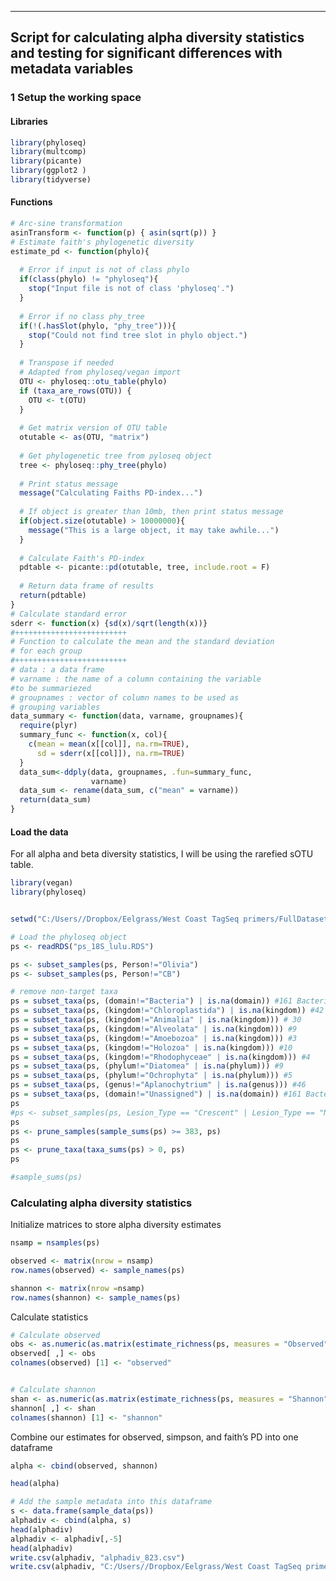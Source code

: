 ---
## Script for calculating alpha diversity statistics and testing for significant differences with metadata variables

### 1 Setup the working space
#### Libraries
```{r libraries, message=FALSE}

library(phyloseq)
library(multcomp)
library(picante)
library(ggplot2 )
library(tidyverse)
```

#### Functions
```{r functions, include = FALSE}
# Arc-sine transformation
asinTransform <- function(p) { asin(sqrt(p)) }
# Estimate faith's phylogenetic diversity 
estimate_pd <- function(phylo){
  
  # Error if input is not of class phylo
  if(class(phylo) != "phyloseq"){
    stop("Input file is not of class 'phyloseq'.")
  }
  
  # Error if no class phy_tree
  if(!(.hasSlot(phylo, "phy_tree"))){
    stop("Could not find tree slot in phylo object.")
  }
  
  # Transpose if needed
  # Adapted from phyloseq/vegan import
  OTU <- phyloseq::otu_table(phylo)
  if (taxa_are_rows(OTU)) {
    OTU <- t(OTU)
  }
  
  # Get matrix version of OTU table
  otutable <- as(OTU, "matrix")
  
  # Get phylogenetic tree from pyloseq object
  tree <- phyloseq::phy_tree(phylo)
  
  # Print status message
  message("Calculating Faiths PD-index...")
  
  # If object is greater than 10mb, then print status message
  if(object.size(otutable) > 10000000){
    message("This is a large object, it may take awhile...")
  }
  
  # Calculate Faith's PD-index
  pdtable <- picante::pd(otutable, tree, include.root = F)
  
  # Return data frame of results
  return(pdtable)
}
# Calculate standard error
sderr <- function(x) {sd(x)/sqrt(length(x))}
#+++++++++++++++++++++++++
# Function to calculate the mean and the standard deviation
# for each group
#+++++++++++++++++++++++++
# data : a data frame
# varname : the name of a column containing the variable
#to be summariezed
# groupnames : vector of column names to be used as
# grouping variables
data_summary <- function(data, varname, groupnames){
  require(plyr)
  summary_func <- function(x, col){
    c(mean = mean(x[[col]], na.rm=TRUE),
      sd = sderr(x[[col]]), na.rm=TRUE)
  }
  data_sum<-ddply(data, groupnames, .fun=summary_func,
                  varname)
  data_sum <- rename(data_sum, c("mean" = varname))
  return(data_sum)
}
```

#### Load the data
For all alpha and beta diversity statistics, I will be using the rarefied sOTU table. 
```{r load}
library(vegan)
library(phyloseq)


setwd("C:/Users//Dropbox/Eelgrass/West Coast TagSeq primers/FullDataset")

# Load the phyloseq object
ps <- readRDS("ps_18S_lulu.RDS")

ps <- subset_samples(ps, Person!="Olivia")
ps <- subset_samples(ps, Person!="CB")

# remove non-target taxa
ps = subset_taxa(ps, (domain!="Bacteria") | is.na(domain)) #161 Bacteria taxa
ps = subset_taxa(ps, (kingdom!="Chloroplastida") | is.na(kingdom)) #42 Chloroplastida taxa
ps = subset_taxa(ps, (kingdom!="Animalia" | is.na(kingdom))) # 30
ps = subset_taxa(ps, (kingdom!="Alveolata" | is.na(kingdom))) #9
ps = subset_taxa(ps, (kingdom!="Amoebozoa" | is.na(kingdom))) #3
ps = subset_taxa(ps, (kingdom!="Holozoa" | is.na(kingdom))) #10
ps = subset_taxa(ps, (kingdom!="Rhodophyceae" | is.na(kingdom))) #4
ps = subset_taxa(ps, (phylum!="Diatomea" | is.na(phylum))) #9
ps = subset_taxa(ps, (phylum!="Ochrophyta" | is.na(phylum))) #5
ps = subset_taxa(ps, (genus!="Aplanochytrium" | is.na(genus))) #46
ps = subset_taxa(ps, (domain!="Unassigned") | is.na(domain)) #161 Bacteria taxa 
ps
#ps <- subset_samples(ps, Lesion_Type == "Crescent" | Lesion_Type == "Not crescent")
ps
ps <- prune_samples(sample_sums(ps) >= 383, ps)
ps
ps <- prune_taxa(taxa_sums(ps) > 0, ps)
ps

#sample_sums(ps)
```

### Calculating alpha diversity statistics
Initialize matrices to store alpha diversity estimates
```{r init}
nsamp = nsamples(ps)

observed <- matrix(nrow = nsamp)
row.names(observed) <- sample_names(ps)

shannon <- matrix(nrow =nsamp)
row.names(shannon) <- sample_names(ps)


```
Calculate statistics
```{r stats, message = FALSE}
# Calculate observed
obs <- as.numeric(as.matrix(estimate_richness(ps, measures = "Observed")))
observed[ ,] <- obs
colnames(observed) [1] <- "observed"


# Calculate shannon
shan <- as.numeric(as.matrix(estimate_richness(ps, measures = "Shannon")))
shannon[ ,] <- shan
colnames(shannon) [1] <- "shannon"


```
Combine our estimates for observed, simpson, and faith's PD into one dataframe
```{r compile}
alpha <- cbind(observed, shannon)

head(alpha)

# Add the sample metadata into this dataframe
s <- data.frame(sample_data(ps))
alphadiv <- cbind(alpha, s)
head(alphadiv)
alphadiv <- alphadiv[,-5]
head(alphadiv)
write.csv(alphadiv, "alphadiv_823.csv")
write.csv(alphadiv, "C:/Users//Dropbox/Eelgrass/West Coast TagSeq primers/FullDataset/alphadiv_823.csv")

```
